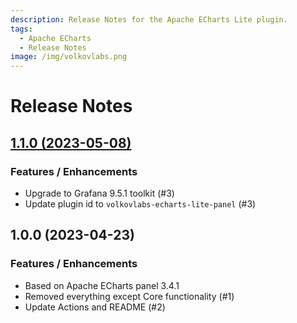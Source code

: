 ```yaml
---
description: Release Notes for the Apache ECharts Lite plugin.
tags:
  - Apache ECharts
  - Release Notes
image: /img/volkovlabs.png
---
```


# Release Notes

## [1.1.0 (2023-05-08)](/blog/echarts-lite-1.1.0-20230508/)

### Features / Enhancements

- Upgrade to Grafana 9.5.1 toolkit (#3)
- Update plugin id to `volkovlabs-echarts-lite-panel` (#3)

## 1.0.0 (2023-04-23)

### Features / Enhancements

- Based on Apache ECharts panel 3.4.1
- Removed everything except Core functionality (#1)
- Update Actions and README (#2)
